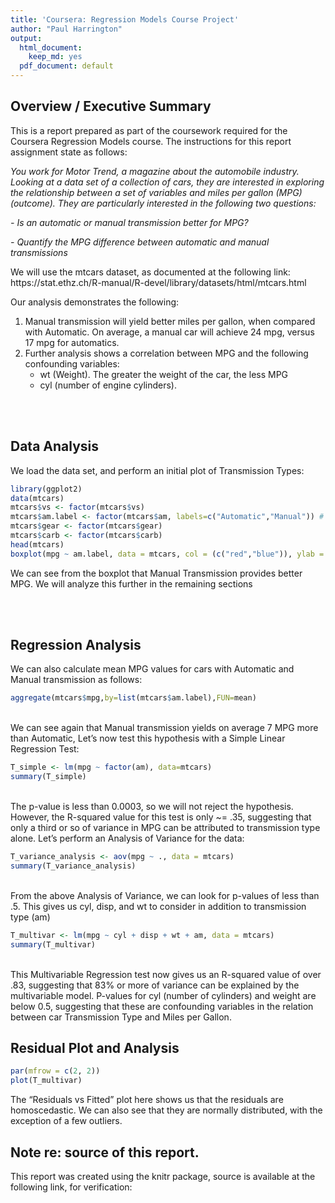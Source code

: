 ```yaml
---
title: 'Coursera: Regression Models Course Project'
author: "Paul Harrington"
output:
  html_document:
    keep_md: yes
  pdf_document: default
---
```


## Overview / Executive Summary

This is a report prepared as part of the coursework required for the Coursera Regression Models course. The instructions for this report assignment state as follows:

*You work for Motor Trend, a magazine about the automobile industry. Looking at a data set of a collection of cars, they are interested in exploring the relationship between a set of variables and miles per gallon (MPG) (outcome). They are particularly interested in the following two questions:*

*- Is an automatic or manual transmission better for MPG?*

*- Quantify the MPG difference between automatic and manual transmissions*

We will use the mtcars dataset, as documented at the following link:
https://stat.ethz.ch/R-manual/R-devel/library/datasets/html/mtcars.html

Our analysis demonstrates the following:

1. Manual transmission will yield better miles per gallon, when compared with Automatic. On average, a manual car will achieve 24 mpg, versus 17 mpg for automatics.
2. Further analysis shows a correlation between MPG and the following confounding variables:
   + wt (Weight). The greater the weight of the car, the less MPG
   + cyl (number of engine cylinders). 

  
<br>
<br>

## Data Analysis

We load the data set, and perform an initial plot of Transmission Types:

```r
library(ggplot2)
data(mtcars)
mtcars$vs <- factor(mtcars$vs)
mtcars$am.label <- factor(mtcars$am, labels=c("Automatic","Manual")) # 0=automatic, 1=manual
mtcars$gear <- factor(mtcars$gear)
mtcars$carb <- factor(mtcars$carb)
head(mtcars)
boxplot(mpg ~ am.label, data = mtcars, col = (c("red","blue")), ylab = "Miles Per Gallon", xlab = "Transmission Type")
```

We can see from the boxplot that Manual Transmission provides better MPG. We will analyze this further in the remaining sections

<br>
<br>

## Regression Analysis

We can also calculate mean MPG values for cars with Automatic and Manual transmission as follows:

```r
aggregate(mtcars$mpg,by=list(mtcars$am.label),FUN=mean)
```

<br>
We can see again that Manual transmission yields on average 7 MPG more than Automatic, Let's now test this hypothesis with a Simple Linear Regression Test:

```r
T_simple <- lm(mpg ~ factor(am), data=mtcars)
summary(T_simple)
```

<br>
The p-value is less than 0.0003, so we will not reject the hypothesis. However, the R-squared value for this test is only ~= .35, suggesting that only a third or so of variance in MPG can be attributed to transmission type alone. Let's perform an Analysis of Variance for the data:

  
```r
T_variance_analysis <- aov(mpg ~ ., data = mtcars)
summary(T_variance_analysis)
```

<br>
From the above Analysis of Variance, we can look for p-values of less than .5. This gives us cyl, disp, and wt to consider in addition to transmission type (am)

```r
T_multivar <- lm(mpg ~ cyl + disp + wt + am, data = mtcars)
summary(T_multivar)
```

<br>
This Multivariable Regression test now gives us an R-squared value of over .83, suggesting that 83% or more of variance can be explained by the multivariable model. P-values for cyl (number of cylinders) and weight are below 0.5, suggesting that these are confounding variables in the relation between car Transmission Type and Miles per Gallon.
<br>

## Residual Plot and Analysis

```r
par(mfrow = c(2, 2))
plot(T_multivar)
```

The "Residuals vs Fitted" plot here shows us that the residuals are homoscedastic. We can also see that they are normally distributed, with the exception of a few outliers.
<br>

## Note re: source of this report. 

This report was created using the knitr package, source is available at the following link, for verification:
